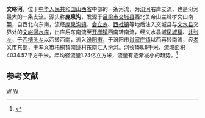 '''文峪河'''，位于[[中华人民共和国|中华人民共和国]][[山西省|山西省]]中部的一条河流，为[[汾河|汾河]]右岸支流，也是汾河最大的一条支流。源头称'''庞泉沟'''，发源于[[吕梁市|吕梁市]][[交城县|交城县]]西北关帝山主峰孝文山南麓，自西北向东南，流经[[庞泉沟镇|庞泉沟镇]]、[[会立乡|会立乡]]、[[西社镇_(交城县)|西社镇]]等地后注入交城县与[[文水县|文水县]]交界处的[[文峪河水库|文峪河水库]]，出库后东南流至[[开栅镇|开栅镇]]西南转南流，经文水县城[[凤城镇_(文水县)|凤城镇]]、[[北张乡|北张乡]]，于[[西槽头乡|西槽头乡]]以西转西南，流入[[汾阳市|汾阳市]]，于汾阳市[[肖家庄镇|肖家庄镇]]以西再转南流，经[[孝义市|孝义市]]东部，于孝义市[[梧桐镇_(孝义市)|梧桐镇]]南姚村东南汇入汾河。河长158.6千米，流域面积4034.57平方千米。年均径流量1.74亿立方米，流量有逐渐减小的趋势。<ref name="中国河湖大典">{{cite book zh |author=《[[中国河湖大典|中国河湖大典]]》编纂委员会 |title=《中国河湖大典·黄河卷》 |format=M |edition=1 |location=北京 |publisher=中国水利水电出版社 |date=2014年4月 |pages=184页 |id= ISBN 978-7-5170-1937-4}}</ref>


==参考文献==
{{reflist}}

{{黄河}}
{{China-river-stub}}
[[Category:汾河|W]]
[[Category:山西河流|W]]